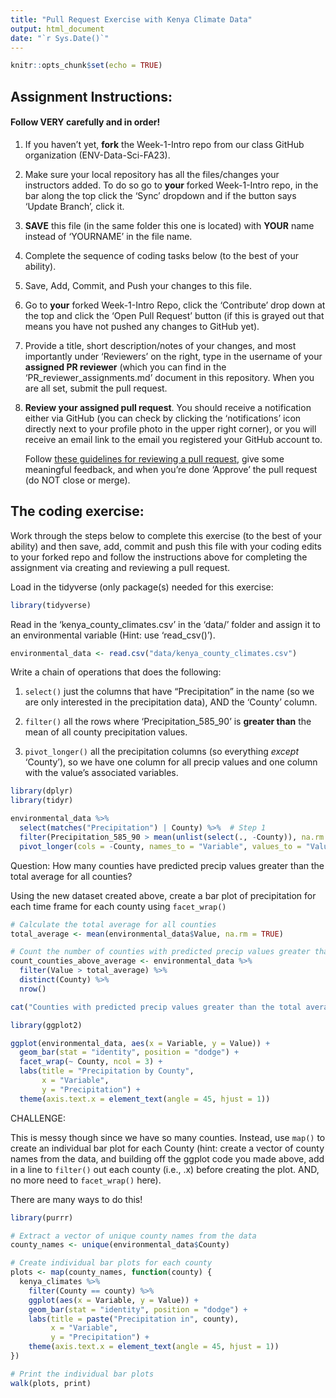 ```yaml
---
title: "Pull Request Exercise with Kenya Climate Data"
output: html_document
date: "`r Sys.Date()`"
---
```


```r
knitr::opts_chunk$set(echo = TRUE)
```

## Assignment Instructions:

#### Follow VERY carefully and in order!

1.  If you haven't yet, **fork** the Week-1-Intro repo from our class GitHub organization (ENV-Data-Sci-FA23).

2.  Make sure your local repository has all the files/changes your instructors added. To do so go to **your** forked Week-1-Intro repo, in the bar along the top click the 'Sync' dropdown and if the button says 'Update Branch', click it.

3.  **SAVE** this file (in the same folder this one is located) with **YOUR** name instead of 'YOURNAME' in the file name.

4.  Complete the sequence of coding tasks below (to the best of your ability).

5.  Save, Add, Commit, and Push your changes to this file.

6.  Go to **your** forked Week-1-Intro Repo, click the 'Contribute' drop down at the top and click the 'Open Pull Request' button (if this is grayed out that means you have not pushed any changes to GitHub yet).

7.  Provide a title, short description/notes of your changes, and most importantly under 'Reviewers' on the right, type in the username of your **assigned PR reviewer** (which you can find in the 'PR_reviewer_assignments.md' document in this repository. When you are all set, submit the pull request.

8.  **Review your assigned pull request**. You should receive a notification either via GitHub (you can check by clicking the 'notifications' icon directly next to your profile photo in the upper right corner), or you will receive an email link to the email you registered your GitHub account to.

    Follow [these guidelines for reviewing a pull request](https://docs.github.com/en/pull-requests/collaborating-with-pull-requests/reviewing-changes-in-pull-requests/reviewing-proposed-changes-in-a-pull-request), give some meaningful feedback, and when you're done 'Approve' the pull request (do NOT close or merge).

## The coding exercise:

Work through the steps below to complete this exercise (to the best of your ability) and then save, add, commit and push this file with your coding edits to your forked repo and follow the instructions above for completing the assignment via creating and reviewing a pull request.

Load in the tidyverse (only package(s) needed for this exercise:

```r
library(tidyverse)
```

Read in the 'kenya_county_climates.csv' in the 'data/' folder and assign it to an environmental variable (Hint: use 'read_csv()').

```r
environmental_data <- read.csv("data/kenya_county_climates.csv")
```

Write a chain of operations that does the following:

1.  `select()` just the columns that have "Precipitation" in the name (so we are only interested in the precipitation data), AND the 'County' column.

2.  `filter()` all the rows where 'Precipitation_585_90' is **greater than** the mean of all county precipitation values.

3.  `pivot_longer()` all the precipitation columns (so everything *except* 'County'), so we have one column for all precip values and one column with the value's associated variables.

```r
library(dplyr)
library(tidyr)

environmental_data %>%
  select(matches("Precipitation") | County) %>%  # Step 1
  filter(Precipitation_585_90 > mean(unlist(select(., -County)), na.rm = TRUE)) %>%  # Step 2
  pivot_longer(cols = -County, names_to = "Variable", values_to = "Value")  # Step 3

```

Question: How many counties have predicted precip values greater than the total average for all counties?

Using the new dataset created above, create a bar plot of precipitation for each time frame for each county using `facet_wrap()`

```r
# Calculate the total average for all counties
total_average <- mean(environmental_data$Value, na.rm = TRUE)

# Count the number of counties with predicted precip values greater than the total average
count_counties_above_average <- environmental_data %>%
  filter(Value > total_average) %>%
  distinct(County) %>%
  nrow()

cat("Counties with predicted precip values greater than the total average:", count_counties_above_average, "\n")

```

```r
library(ggplot2)

ggplot(environmental_data, aes(x = Variable, y = Value)) +
  geom_bar(stat = "identity", position = "dodge") +
  facet_wrap(~ County, ncol = 3) +
  labs(title = "Precipitation by County",
       x = "Variable",
       y = "Precipitation") +
  theme(axis.text.x = element_text(angle = 45, hjust = 1))

```

CHALLENGE:

This is messy though since we have so many counties. Instead, use `map()` to create an individual bar plot for each County (hint: create a vector of county names from the data, and building off the ggplot code you made above, add in a line to `filter()` out each county (i.e., .x) before creating the plot. AND, no more need to `facet_wrap()` here).

There are many ways to do this!

```r
library(purrr)

# Extract a vector of unique county names from the data
county_names <- unique(environmental_data$County)

# Create individual bar plots for each county
plots <- map(county_names, function(county) {
  kenya_climates %>%
    filter(County == county) %>%
    ggplot(aes(x = Variable, y = Value)) +
    geom_bar(stat = "identity", position = "dodge") +
    labs(title = paste("Precipitation in", county),
         x = "Variable",
         y = "Precipitation") +
    theme(axis.text.x = element_text(angle = 45, hjust = 1))
})

# Print the individual bar plots
walk(plots, print)

```
